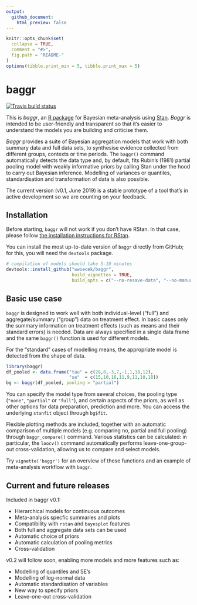 ```yaml
---
output:
  github_document:
    html_preview: false
---
```


<!-- README.md is generated from README.Rmd. Please edit that file -->

```r
knitr::opts_chunk$set(
  collapse = TRUE,
  comment = "#>",
  fig.path = "README-"
)
options(tibble.print_min = 5, tibble.print_max = 5)
```



# baggr

<!-- badges: start -->
[![Travis build status](https://travis-ci.org/wwiecek/baggr.svg?branch=cran)](https://travis-ci.org/wwiecek/baggr)
<!-- badges: end -->

This is _baggr_, an [R package](https://www.r-project.org/) for Bayesian meta-analysis using [Stan](https://mc-stan.org/). _Baggr_ is intended to be user-friendly and transparent so that it's easier to understand the models you are building and criticise them. 

_Baggr_ provides a suite of Bayesian aggregation models that work with both summary data and full data sets, to synthesise evidence collected from different groups, contexts or time periods. The `baggr()` command automatically detects the data type and, by default, fits Rubin's (1981) partial pooling model with weakly informative priors by calling Stan under the hood to carry out Bayesian inference. Modelling of variances or quantiles, standardisation and transformation of data is also possible.

The current version (v0.1, June 2019) is a stable prototype of a tool that's in active development so we are counting on your feedback.




## Installation

Before starting, `baggr` will not work if you don't have RStan. In that case, please follow [the installation instructions for RStan](https://github.com/stan-dev/rstan/wiki/RStan-Getting-Started).

You can install the most up-to-date version of `baggr` directly from GitHub; for this, you will need the `devtools` package.

```r
# compilation of models should take 5-10 minutes
devtools::install_github("wwiecek/baggr", 
                         build_vignettes = TRUE,
                         build_opts = c("--no-resave-data", "--no-manual"))
```



## Basic use case

`baggr` is designed to work well with both individual-level ("full") and aggregate/summary ("group") data on treatment effect. In basic cases only the summary information on treatment effects (such as means and their standard errors) is needed. Data are always specified in a single data frame and the same `baggr()` function is used for different models. 

For the "standard" cases of modelling means, the appropriate model is detected from the shape of data.

```r
library(baggr)
df_pooled <- data.frame("tau" = c(28,8,-3,7,-1,1,18,12),
                        "se"  = c(15,10,16,11,9,11,10,18))
bg <- baggr(df_pooled, pooling = "partial")
```

You can specify the model type from several choices, the pooling type (`"none"`, `"partial"` or `"full"`), and certain aspects of the priors, as well as other options for data preparation, prediction and more. You can access the underlying `stanfit` object through `bg$fit`.

Flexible plotting methods are included, together with an automatic comparison of multiple models (e.g. comparing no, partial and full pooling) through `baggr_compare()` command. Various statistics can be calculated: in particular, the `loocv()` command automatically performs leave-one-group-out cross-validation, allowing us to compare and select models. 

Try `vignette('baggr')` for an overview of these functions and an example of meta-analysis workflow with `baggr`. 



## Current and future releases

Included in baggr v0.1:

* Hierarchical models for continuous outcomes
* Meta-analysis specfic summaries and plots
* Compatibility with `rstan` and `bayesplot` features
* Both full and aggregate data sets can be used
* Automatic choice of priors
* Automatic calculation of pooling metrics
* Cross-validation

v0.2 will follow soon, enabling more models and more features such as:

* Modelling of quantiles and SE's
* Modelling of log-normal data
* Automatic standardisation of variables
* New way to specify priors
* Leave-one-out cross-validation
